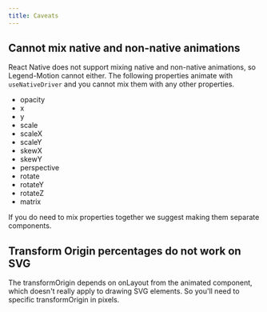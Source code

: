 ```yaml
---
title: Caveats
---
```


## Cannot mix native and non-native animations

React Native does not support mixing native and non-native animations, so Legend-Motion cannot either. The following properties animate with `useNativeDriver` and you cannot mix them with any other properties.

- opacity
- x
- y
- scale
- scaleX
- scaleY
- skewX
- skewY
- perspective
- rotate
- rotateY
- rotateZ
- matrix

If you do need to mix properties together we suggest making them separate components.

## Transform Origin percentages do not work on SVG

The transformOrigin depends on onLayout from the animated component, which doesn't really apply to drawing SVG elements. So you'll need to specific transformOrigin in pixels.
